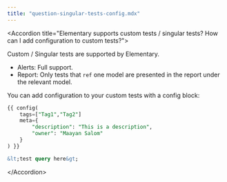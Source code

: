 ```yaml
---
title: "question-singular-tests-config.mdx"
---
```


&lt;Accordion title="Elementary supports custom tests / singular tests? How can I add configuration to custom tests?"&gt;

Custom / Singular tests are supported by Elementary.

- Alerts: Full support.
- Report: Only tests that `ref` one model are presented in the report under the relevant model.

You can add configuration to your custom tests with a config block:

```sql custom_test.sql
{{ config(
    tags=["Tag1","Tag2"]
    meta={
        "description": "This is a description",
        "owner": "Maayan Salom"
    }
) }}

&lt;test query here&gt;

```

&lt;/Accordion&gt;
